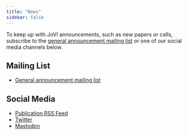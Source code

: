 ```yaml
---
title: "News"
sidebar: false
---
```


To keep up with JoVI announcements, such as new papers or calls, subscribe to the
[general announcement mailing list](https://groups.google.com/g/jovi-general) or
one of our social media channels below.

## Mailing List

  * [General announcement mailing list](https://groups.google.com/g/jovi-general)
  
## Social Media

  * [Publication RSS Feed](https://journals.aau.dk/index.php/jovi/gateway/plugin/WebFeedGatewayPlugin/rss2)
  * [Twitter](https://twitter.com/journalovi)
  * [Mastodon](https://hci.social/@jovi)
